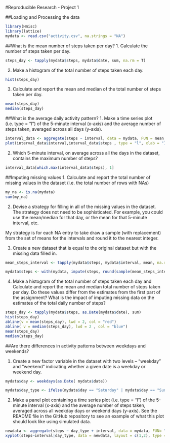 #Reproducible Research - Project 1

##Loading and Processing the data
```r
library(Hmisc)
library(lattice)
mydata <- read.csv("activity.csv", na.strings = "NA")

```

##What is the mean number of steps taken per day?
1. Calculate the number of steps taken per day.
```r
steps_day <- tapply(mydata$steps, mydata$date, sum, na.rm = T)
```

2. Make a histogram of the total number of steps taken each day.
```r
hist(steps_day)
```

3. Calculate and report the mean and median of the total number of steps taken per day.
```r
mean(steps_day)
median(steps_day)
```

##What is the average daily activity pattern?
1. Make a time series plot (i.e. type = "l") of the 5-minute interval (x-axis) and the average number of steps taken, averaged across all days (y-axis).
```r
interval_data <- aggregate(steps ~ interval, data = mydata, FUN = mean, na.rm = T)
plot(interval_data$interval,interval_data$steps , type = "l", xlab = "Interval", ylab = "Steps")

```

2. Which 5-minute interval, on average across all the days in the dataset, contains the maximum number of steps?
```r
interval_data[which.max(interval_data$steps), 1]
```

##Imputing missing values
1. Calculate and report the total number of missing values in the dataset (i.e. the total number of rows with NAs)
```r
my_na <- is.na(mydata)
sum(my_na)
```

2. Devise a strategy for filling in all of the missing values in the dataset. The strategy does not need to be sophisticated. For example, you could use the mean/median for that day, or the mean for that 5-minute interval, etc.

My strategy is for each NA entry to take draw a sample (with replacement) from the set of means for the intervals and round it to the nearest integer.

3. Create a new dataset that is equal to the original dataset but with the missing data filled in.
```r
mean_steps_interval <- tapply(mydata$steps, mydata$interval, mean, na.rm = T)

mydata$steps <- with(mydata, impute(steps, round(sample(mean_steps_interval,2304, replace = T))))

```

4. Make a histogram of the total number of steps taken each day and Calculate and report the mean and median total number of steps taken per day. Do these values differ from the estimates from the first part of the assignment? What is the impact of imputing missing data on the estimates of the total daily number of steps?
```r
steps_day <- tapply(mydata$steps, as.Date(mydata$date), sum)
hist(steps_day)
abline(v = mean(steps_day), lwd = 2, col = "red")
abline( v = median(steps_day), lwd = 2 , col = "blue")
mean(steps_day)
median(steps_day)
```
##Are there differences in activity patterns between weekdays and weekends?

1. Create a new factor variable in the dataset with two levels – “weekday” and “weekend” indicating whether a given date is a weekday or weekend day.
```r
mydata$day <- weekdays(as.Date( mydata$date))

mydata$day_type <- ifelse(mydata$day == "Saturday" | mydata$day == "Sunday", "Weekend", "Weekday")

```
2. Make a panel plot containing a time series plot (i.e. type = "l") of the 5-minute interval (x-axis) and the average number of steps taken, averaged across all weekday days or weekend days (y-axis). See the README file in the GitHub repository to see an example of what this plot should look like using simulated data.

```r
newdata <- aggregate(steps ~ day_type + interval, data = mydata, FUN= "mean" )
xyplot(steps~interval|day_type, data = newdata, layout = c(1,2), type = "l" )

```
